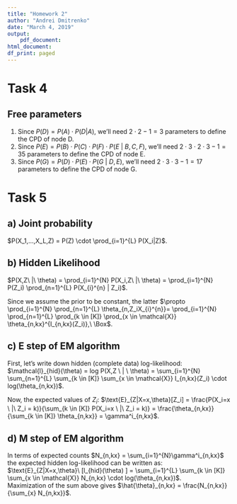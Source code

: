 ```yaml
---
title: "Homework 2"
author: "Andrei Dmitrenko"
date: "March 4, 2019"
output:
    pdf_document:
html_document:
df_print: paged
---
```

  
# Task 4

## Free parameters

1. Since $P(D) = P(A)\cdot P(D|A)$, we'll need  $2\cdot 2 - 1 = 3$ parameters to define the CPD of node D.  
2. Since $P(E) = P(B)\cdot P(C)\cdot P(F)\cdot P(E\ |\ B,C,F)$, we'll need  $2\cdot 3 \cdot 2 \cdot 3 - 1 = 35$ parameters to define the CPD of node E.  
3. Since $P(G) = P(D)\cdot P(E)\cdot P(G\ |\ D,E)$, we'll need  $2\cdot 3 \cdot 3 - 1 = 17$ parameters to define the CPD of node G.  

# Task 5

## a) Joint probability
$P(X_1,...,X_L,Z) = P(Z) \cdot \prod_{i=1}^{L} P(X_i|Z)$.

## b) Hidden Likelihood
$P(X,Z\ |\ \theta) = \prod_{i=1}^{N} P(X_i,Z\ |\ \theta) = \prod_{i=1}^{N} P(Z_i) \prod_{n=1}^{L} P(X_{i}^{n} | Z_i)$.

Since we assume the prior to be constant, the latter $\propto \prod_{i=1}^{N} \prod_{n=1}^{L} \theta_{n,Z_iX_{i}^{n}}= \prod_{i=1}^{N} \prod_{n=1}^{L} \prod_{k \in [K]} \prod_{x \in \mathcal{X}} \theta_{n,kx}^{I_{n,kx}(Z_i)},\ \Box$.

## c) E step of EM algorithm
First, let's write down hidden (complete data) log-likelihood:
$\mathcal{l}_{hid}(\theta) = log P(X,Z \ | \ \theta) = \sum_{i=1}^{N} \sum_{n=1}^{L} \sum_{k \in [K]} \sum_{x \in \mathcal{X}} I_{n,kx}(Z_i) \cdot log(\theta_{n,kx})$.

Now, the expected values of $Z_i$:
$\text{E}_{Z|X=x,\theta}[Z_i] = \frac{P(X_i=x \ |\ Z_i = k)}{\sum_{k \in [K]} P(X_i=x \ |\ Z_i = k)} = \frac{\theta_{n,kx}}{\sum_{k \in [K]} \theta_{n,kx}} = \gamma^i_{n,kx}$.

## d) M step of EM algorithm
In terms of expected counts $N_{n,kx} = \sum_{i=1}^{N}\gamma^i_{n,kx}$ the expected hidden log-likelihood can be written as:
$\text{E}_{Z|X=x,\theta}\ [l_{hid}(\theta) ] = \sum_{i=1}^{L} \sum_{k \in [K]} \sum_{x \in \mathcal{X}} N_{n,kx} \cdot log(\theta_{n,kx})$.  
Maximization of the sum above gives $\hat{\theta}_{n,kx} = \frac{N_{n,kx}}{\sum_{x} N_{n,kx}}$.


